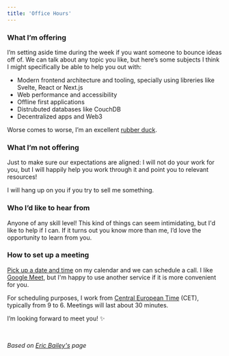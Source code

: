 ```yaml
---
title: 'Office Hours'
---
```


### What I’m offering

I’m setting aside time during the week if you want someone to bounce ideas off of. We can talk about any topic you like, but here’s some subjects I think I might specifically be able to help you out with:

- Modern frontend architecture and tooling, specially using libreries like Svelte, React or Next.js
- Web performance and accessibility
- Offline first applications
- Distrubuted databases like CouchDB
- Decentralized apps and Web3

Worse comes to worse, I’m an excellent [rubber duck](https://rubberduckdebugging.com/).

### What I’m not offering

Just to make sure our expectations are aligned: I will not do your work for you, but I will happily help you work through it and point you to relevant resources!

I will hang up on you if you try to sell me something.

### Who I’d like to hear from

Anyone of any skill level! This kind of things can seem intimidating, but I'd like to help if I can. If it turns out you know more than me, I’d love the opportunity to learn from you.

### How to set up a meeting

[Pick up a date and time](https://calendly.com/diego-peralta/office-hours) on my calendar and we can schedule a call. I like [Google Meet](https://meet.google.com/), but I'm happy to use another service if it is more convenient for you.

For scheduling purposes, I work from [Central European Time](https://time.is/berlin) (CET), typically from 9 to 6. Meetings will last about 30 minutes.

I’m looking forward to meet you! ✨

<br/>

_Based on [Eric Bailey's](https://ericwbailey.design/office-hours/) page_
